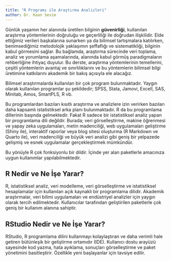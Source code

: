 ```yaml
---
title: "R Programı ile Araştırma Analizleri"
author: Dr. Kaan Sevim
---
```


Günlük yaşamın her alanında üretilen bilginin **güvenirliği**, kullanılan araştırma yöntemlerinin doğruluğu ve geçerliliği ile doğrudan ilişkilidir. Elde ettiğimiz verileri başkalarına sunarken ya da bilimsel tartışmalara katılırken, benimsediğimiz metodolojik yaklaşımın şeffaflığı ve sistematikliği, bilginin kabul görmesini sağlar. Bu bağlamda, araştırma sürecinde veri toplama, analiz ve yorumlama aşamalarında, alanında kabul görmüş paradigmaların rehberliğine ihtiyaç duyulur. Bu derste, araştırma yöntemlerinin temellerini, çeşitli yöntemlerin avantaj ve sınırlılıklarını ve bu yöntemlerin bilimsel bilgi üretimine katkılarını akademik bir bakış açısıyla ele alacağız.

Bilimsel araştırmalarda kullanılan bir çok program bulunmaktadır. Yaygın olarak kullanılan programlar şu şekildedir; SPSS, Stata, Jamovi, Excell, SAS, Minitab, Amos, SmartPLS, R vb.

Bu programlardan bazıları kısıtlı araştırma ve analizlere izin verirken bazıları daha kapsamlı istatistiksel arka planı bulunmaktadır. R da bu programlama dillerinin başında gelmektedir. Fakat R sadece bir istatistiksel analiz yapan bir programlama dili değildir. Burada; veri görselleştirme, makine öğrenmesi ve yapay zeka uygulamaları, metin madenciliği, web uygulamaları geliştirme (Shiny ile), interaktif raporlar veya blog sitesi oluşturma (R Markdown ve Quarto ile), veri madenciliği ve büyük veri analizi gibi geniş bir yelpazede gelişmiş ve esnek uygulamalar gerçekleştirmek mümkündür.

Bu yönüyle R çok fonksiyonlu bir dildir. İçinde yer alan paketlerle amacınıza uygun kullanımlar yapılabilmektedir.

## R Nedir ve Ne İşe Yarar?

R, istatistiksel analiz, veri modelleme, veri görselleştirme ve istatistiksel hesaplamalar için kullanılan açık kaynaklı bir programlama dilidir. Akademik araştırmalar, veri bilimi uygulamaları ve endüstriyel analizler için yaygın olarak tercih edilmektedir. Kullanıcılar tarafından geliştirilen paketlerle çok geniş bir kullanım alanına sahiptir.

## RStudio Nedir ve Ne İşe Yarar?

RStudio, R programlama dilini kullanmayı kolaylaştıran ve daha verimli hale getiren bütünleşik bir geliştirme ortamıdır (IDE). Kullanıcı dostu arayüzü sayesinde kod yazma, hata ayıklama, sonuçları görselleştirme ve paket yönetimini basitleştirir. Özellikle yeni başlayanlar için tavsiye edilir.
